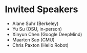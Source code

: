 # Invited Speakers

- Alane Suhr (Berkeley)
- Yu Su (OSU, in-person)
- Xinyun Chen (Google DeepMind)
- Maarten Sap (CMU)
- Chris Paxton (Hello Robot)
